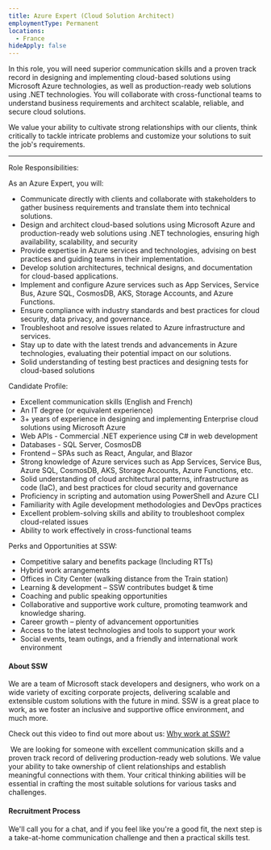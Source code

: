 ```yaml
---
title: Azure Expert (Cloud Solution Architect)
employmentType: Permanent
locations:
  - France
hideApply: false
---
```


In this role, you will need superior communication skills and a proven track record in designing and implementing cloud-based solutions using Microsoft Azure technologies, as well as production-ready web solutions using .NET technologies. You will collaborate with cross-functional teams to understand business requirements and architect scalable, reliable, and secure cloud solutions.

We value your ability to cultivate strong relationships with our clients, think critically to tackle intricate problems and customize your solutions to suit the job's requirements.

***

Role Responsibilities:

As an Azure Expert, you will:

* Communicate directly with clients and collaborate with stakeholders to gather business requirements and translate them into technical solutions.
* Design and architect cloud-based solutions using Microsoft Azure and production-ready web solutions using .NET technologies, ensuring high availability, scalability, and security
* Provide expertise in Azure services and technologies, advising on best practices and guiding teams in their implementation.
* Develop solution architectures, technical designs, and documentation for cloud-based applications.
* Implement and configure Azure services such as App Services, Service Bus, Azure SQL, CosmosDB, AKS, Storage Accounts, and Azure Functions.
* Ensure compliance with industry standards and best practices for cloud security, data privacy, and governance.
* Troubleshoot and resolve issues related to Azure infrastructure and services.
* Stay up to date with the latest trends and advancements in Azure technologies, evaluating their potential impact on our solutions.
* Solid understanding of testing best practices and designing tests for cloud-based solutions

Candidate Profile:

* Excellent communication skills (English and French)
* An IT degree (or equivalent experience)
* 3+ years of experience in designing and implementing Enterprise cloud solutions using Microsoft Azure
* Web APIs - Commercial .NET experience using C# in web development
* Databases - SQL Server, CosmosDB
* Frontend – SPAs such as React, Angular, and Blazor
* Strong knowledge of Azure services such as App Services, Service Bus, Azure SQL, CosmosDB, AKS, Storage Accounts, Azure Functions, etc.
* Solid understanding of cloud architectural patterns, infrastructure as code (IaC), and best practices for cloud security and governance
* Proficiency in scripting and automation using PowerShell and Azure CLI
* Familiarity with Agile development methodologies and DevOps practices
* Excellent problem-solving skills and ability to troubleshoot complex cloud-related issues
* Ability to work effectively in cross-functional teams

Perks and Opportunities at SSW:

* Competitive salary and benefits package (Including RTTs)
* Hybrid work arrangements
* Offices in City Center (walking distance from the Train station)
* Learning & development – SSW contributes budget & time
* Coaching and public speaking opportunities
* Collaborative and supportive work culture, promoting teamwork and knowledge sharing.
* Career growth – plenty of advancement opportunities
* Access to the latest technologies and tools to support your work
* Social events, team outings, and a friendly and international work environment

#### About SSW

We are a team of Microsoft stack developers and designers, who work on a wide variety of exciting corporate projects, delivering scalable and extensible custom solutions with the future in mind. SSW is a great place to work, as we foster an inclusive and supportive office environment, and much more. 

Check out this video to find out more about us: [Why work at SSW?](https://youtu.be/1ne75o4degg) 

 We are looking for someone with excellent communication skills and a proven track record of delivering production-ready web solutions. We value your ability to take ownership of client relationships and establish meaningful connections with them. Your critical thinking abilities will be essential in crafting the most suitable solutions for various tasks and challenges.

#### Recruitment Process 

We'll call you for a chat, and if you feel like you're a good fit, the next step is a take-at-home communication challenge and then a practical skills test. 

